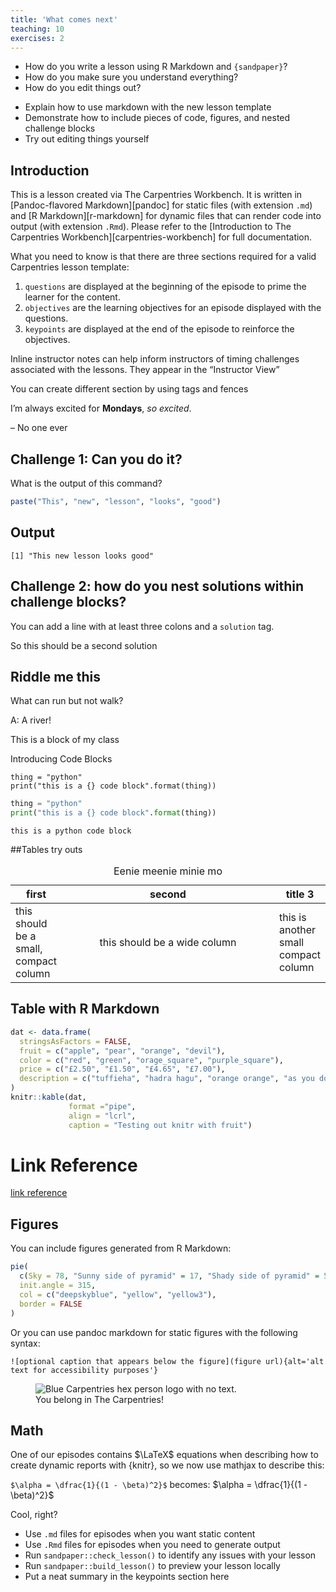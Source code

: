 ```yaml
---
title: 'What comes next'
teaching: 10
exercises: 2
---
```


:::::::::::::::::::::::::::::::::::::: questions 

- How do you write a lesson using R Markdown and `{sandpaper}`?
- How do you make sure you understand everything?
- How do you edit things out?

::::::::::::::::::::::::::::::::::::::::::::::::

::::::::::::::::::::::::::::::::::::: objectives

- Explain how to use markdown with the new lesson template
- Demonstrate how to include pieces of code, figures, and nested challenge blocks
- Try out editing things yourself

::::::::::::::::::::::::::::::::::::::::::::::::

## Introduction

This is a lesson created via The Carpentries Workbench. It is written in
[Pandoc-flavored Markdown][pandoc] for static files (with extension `.md`) and
[R Markdown][r-markdown] for dynamic files that can render code into output
(with extension `.Rmd`). Please refer to the [Introduction to The Carpentries
Workbench][carpentries-workbench] for full documentation.

What you need to know is that there are three sections required for a valid
Carpentries lesson template:

 1. `questions` are displayed at the beginning of the episode to prime the
    learner for the content.
 2. `objectives` are the learning objectives for an episode displayed with
    the questions.
 3. `keypoints` are displayed at the end of the episode to reinforce the
    objectives.

:::::::::::::::::::::::::::::::::::::::::::::::::::::::::::::::::::: instructor

Inline instructor notes can help inform instructors of timing challenges
associated with the lessons. They appear in the "Instructor View"

::::::::::::::::::::::::::::::::::::::::::::::::::::::::::::::::::::::::::::::::

::::::::::::::::::: callout

You can create different section by using tags and fences

:::::::::::::::::::

::::::::::::::::::::::: testimonial

I'm always excited for **Mondays**, _so excited_.

-- No one ever

:::::::::::::::::::::::::::::::::::::::::


::::::::::::::::::::::::::::::::::::: challenge 

## Challenge 1: Can you do it?

What is the output of this command?

```r
paste("This", "new", "lesson", "looks", "good")
```

:::::::::::::::::::::::: solution 

## Output
 
```output
[1] "This new lesson looks good"
```

:::::::::::::::::::::::::::::::::


## Challenge 2: how do you nest solutions within challenge blocks?

:::::::::::::::::::::::: solution 

You can add a line with at least three colons and a `solution` tag.

:::::::::::::::::::::::::::::::::

::::::::::::::: solution

So this should be a second solution

::::::::::::::
::::::::::::::::::::::::::::::::::::::::::::::::


:::::::::::::::::::::::::: challenge

## Riddle me this

What can run but not walk?

:::::::::::::::::::: solution

A: A river!

::::::::::::::::::::
::::::::::::::::::::::::::

::::::::::::::::::::: my-class
This is a block of my class

:::::::::::::::::::::

Introducing Code Blocks
```
thing = "python"
print("this is a {} code block".format(thing))
```

```python
thing = "python"
print("this is a {} code block".format(thing))
```

```output
this is a python code block
```
##Tables try outs

Table: Eenie meenie minie mo

| first | second | title 3 |
| ----  | :--------------------: | ---- |
| this should be a small, compact column | this should be a wide column | this is another small compact column |

## Table with R Markdown

```r
dat <- data.frame(
  stringsAsFactors = FALSE,
  fruit = c("apple", "pear", "orange", "devil"),
  color = c("red", "green", "orage_square", "purple_square"),
  price = c("£2.50", "£1.50", "£4.65", "£7.00"),
  description = c("tuffieha", "hadra hagu", "orange orange", "as you do")
)
knitr::kable(dat,
             format ="pipe",
             align = "lcrl",
             caption = "Testing out knitr with fruit")
```

# Link Reference

[link reference](http://github.com/annaliesemg/buoyant-barnacle)


## Figures

You can include figures generated from R Markdown:

```r
pie(
  c(Sky = 78, "Sunny side of pyramid" = 17, "Shady side of pyramid" = 5), 
  init.angle = 315, 
  col = c("deepskyblue", "yellow", "yellow3"), 
  border = FALSE
)
```
Or you can use pandoc markdown for static figures with the following syntax:

`![optional caption that appears below the figure](figure url){alt='alt text for
accessibility purposes'}`

![You belong in The Carpentries!](https://raw.githubusercontent.com/carpentries/logo/master/Badge_Carpentries.svg){alt='Blue Carpentries hex person logo with no text.'}

## Math

One of our episodes contains $\LaTeX$ equations when describing how to create
dynamic reports with {knitr}, so we now use mathjax to describe this:

`$\alpha = \dfrac{1}{(1 - \beta)^2}$` becomes: $\alpha = \dfrac{1}{(1 - \beta)^2}$

Cool, right?

::::::::::::::::::::::::::::::::::::: keypoints 

- Use `.md` files for episodes when you want static content
- Use `.Rmd` files for episodes when you need to generate output
- Run `sandpaper::check_lesson()` to identify any issues with your lesson
- Run `sandpaper::build_lesson()` to preview your lesson locally
- Put a neat summary in the keypoints section here

::::::::::::::::::::::::::::::::::::::::::::::::

